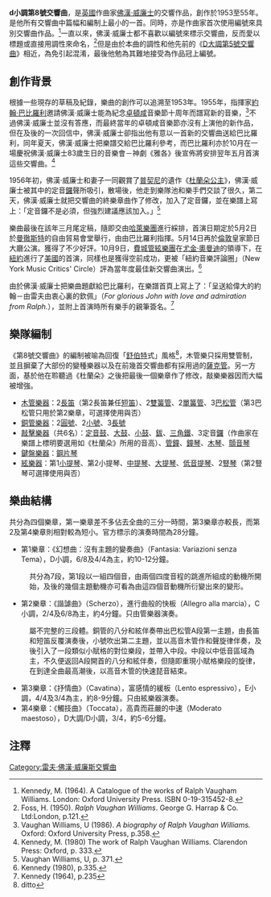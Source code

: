{{Link style|time=2015-12-12T03:12:02+00:00}}
{{NoteTA|G1=Music}}
'''d小調第8號交響曲'''，是[[英國|英國]]作曲家[[佛漢·威廉士|佛漢·威廉士]]的交響作品，創作於1953至55年。是他所有交響曲中篇幅和編制上最小的一首。同時，亦是作曲家首次使用編號來具別交響曲作品。<ref>Kennedy, M. (1964). A Catalogue of the works of Ralph Vaugham Williams. London: Oxford University Press. ISBN 0-19-315452-8.</ref>一直以來，佛漢·威廉士都不喜歡以編號來標示交響曲，反而愛以標題或直接用調性來命名，<ref>Foss, H. (1950). ''Ralph Vaughan Williams''. George G. Harrap & Co. Ltd:London, p.121.</ref>但是由於本曲的調性和他先前的《[[D大調交響曲_(佛漢·威廉士)|D大調第5號交響曲]]》相近，為免引起混淆，最後他勉為其難地接受為作品冠上編號。

==創作背景==
根據一些現存的草稿及紀錄，樂曲的創作可以追溯至1953年。1955年，指揮家[[約翰·巴比羅利|約翰·巴比羅利]]邀請佛漢·威廉士能為紀念[[切爾滕納姆|卓頓咸]]音樂節十周年而譜寫新的音樂，<ref>Vaughan Williams, U (1986). ''A biography of Ralph Vaughan Williams.'' Oxford: Oxford University Press, p.358.</ref>不過佛漢·威廉士並沒有答應，而最終當年的卓頓咸音樂節亦沒有上演他的新作品，但在及後的一次回信中，佛漢·威廉士卻指出他有意以一首新的交響曲送給巴比羅利，同年夏天，佛漢·威廉士把樂譜交給巴比羅利參考，而巴比羅利亦於10月在一場慶祝佛漢·威廉士83歲生日的音樂會－神劇《雅各》後宣佈將安排翌年五月首演這些交響曲。<ref>Kennedy, M. (1980) The work of Ralph Vaughan Williams. Clarendon Press: Oxford, p. 333.</ref>

1956年初，佛漢·威廉士和妻子一同觀賞了[[普契尼|普契尼]]的遺作《[[杜蘭朵公主|杜蘭朵公主]]》，佛漢·威廉士被其中的定音[[鑼|鑼]]聲所吸引，散場後，他走到樂隊池和樂手們交談了很久，第二天，佛漢·威廉士就把交響曲的終樂章曲作了修改，加入了定音鑼，並在樂譜上寫上：「定音鑼不是必須，但強烈建議應該加入。」<ref>Vaughan Williams, U, p. 371.</ref>

樂曲最後在該年三月尾定稿，隨即交由[[:en:Hallé_Orchestra|哈萊樂團]]進行綵排，首演日期定於5月2日於[[曼徹斯特|曼徹斯特]]的自由貿易會堂舉行，由由巴比羅利指揮。5月14日再於[[倫敦|倫敦]]皇家節日大廳公演。獲得了不少好評。10月9日，[[費城管絃樂團|費城管絃樂團]]在[[尤金·奧曼迪|尤金·奧曼迪]]的領導下，在[[紐約|紐約]]進行了[[美國|美國]]的首演，同樣也是獲得空前成功，更被「紐約音樂評論圈」（New York Music Critics' Circle）評為當年度最佳新交響曲演出。<ref>Kennedy (1980), p.335.</ref>

由於佛漢·威廉士把樂曲題獻給巴比羅利，在樂譜首頁上寫上了：「呈送給偉大的約翰－由雷夫由衷心裏的欽佩」（''For glorious John with love and admiration from Ralph.''），並附上首演時所有樂手的親筆簽名。<ref>Kennedy (1964), p.235</ref>

==樂隊編制==
《第8號交響曲》的編制被喻為回復「[[舒伯特|舒伯特]]式」風格<ref>ditto</ref>，木管樂只採用雙管制，並且摒棄了大部份的變種樂器以及在前幾首交響曲都有採用過的[[薩克管|薩克管]]。另一方面，基於他在聆聽過《杜蘭朵》之後把最後一個樂章作了修改，敲樂樂器因而大幅被增強。

* [[木管樂器|木管樂器]]：2[[長笛|長笛]]（第2長笛兼任[[短笛|短笛]]）、2[[雙簧管|雙簧管]]、2[[單簧管|單簧管]]、3[[巴松管|巴松管]]（第3巴松管只用於第2樂章，可選擇使用與否）
* [[銅管樂器|銅管樂器]]：2[[圓號|圓號]]、2[[小號|小號]]、3[[長號|長號]]
* [[敲擊樂器|敲擊樂器]]（共6名）：[[定音鼓|定音鼓]]、[[大鼓|大鼓]]、[[小鼓|小鼓]]、[[鈸|鈸]]、[[三角鐵|三角鐵]]、3定音[[鑼|鑼]]（作曲家在樂譜上標明要選用如《杜蘭朵》所用的音高）、[[管鐘|管鐘]]、[[鐘琴|鐘琴]]、[[木琴|木琴]]、[[顫音琴|顫音琴]]
* [[鍵盤樂器|鍵盤樂器]]：[[鋼片琴|鋼片琴]]
* [[絃樂器|絃樂器]]：第1[[小提琴|小提琴]]、第2小提琴、[[中提琴|中提琴]]、[[大提琴|大提琴]]、[[低音提琴|低音提琴]]、2[[豎琴|豎琴]]（第2豎琴可選擇使用與否）

==樂曲結構==
共分為四個樂章，第一樂章差不多佔去全曲的三分一時間，第3樂章亦較長，而第2及第4樂章則相對較為短小。官方標示的演奏時間為28分鐘。
* 第1樂章：《幻想曲：沒有主題的變奏曲》（Fantasia: Variazioni senza Tema），D小調，6/8及4/4為主，約10-12分鐘。
: 共分為7段，第1段以一組四個音，由兩個四度音程的跳進所組成的動機所開始，及後的幾個主題動機亦可看為由這四個音動機所衍變出來的變形。

* 第2樂章：《諧謔曲》（Scherzo），進行曲般的快板（Allegro alla marcia），C小調，2/4及6/8為主，約4分鐘。只由管樂器演奏。
: 屬不完整的三段體。銅管的八分和絃伴奏帶出巴松管A段第一主題，由長笛和短笛反覆演奏後，小號吹出第二主題，並以高音木管作和聲旋律伴奏，及後引入了一段類似小賦格的對位樂段，並帶入中段。中段以中低音區域為主，不久便返回A段開首的八分和絃伴奏，但隨即重現小賦格樂段的旋律，在到達全曲最高潮後，以高音木管的快速琵音結束。

* 第3樂章：《抒情曲》（Cavatina），富感情的緩板（Lento espressivo），E小調，4/4及3/4為主，約8-9分鐘。只由絃樂器演奏。
* 第4樂章：《觸技曲》（Toccata），高貴而莊嚴的中速（Moderato maestoso），D大調/D小調，3/4，約5-6分鐘。

==注釋==
{{reflist}}

{{佛漢·威廉士交響曲}}

[[Category:雷夫·佛漢·威廉斯交響曲|Category:雷夫·佛漢·威廉斯交響曲]]